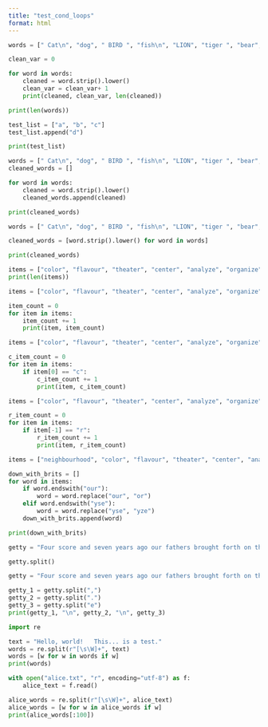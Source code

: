 ```yaml
---
title: "test_cond_loops"
format: html
---
```


```python
words = [" Cat\n", "dog", " BIRD ", "fish\n", "LION", "tiger ", "bear", "OWL\n"]

clean_var = 0

for word in words:
    cleaned = word.strip().lower()
    clean_var = clean_var+ 1
    print(cleaned, clean_var, len(cleaned))

print(len(words))
```

```python
test_list = ["a", "b", "c"]
test_list.append("d")

print(test_list)
```

```python
words = [" Cat\n", "dog", " BIRD ", "fish\n", "LION", "tiger ", "bear", "OWL\n"]
cleaned_words = []

for word in words:
    cleaned = word.strip().lower()
    cleaned_words.append(cleaned)

print(cleaned_words)
```

```python
words = [" Cat\n", "dog", " BIRD ", "fish\n", "LION", "tiger ", "bear", "OWL\n"]

cleaned_words = [word.strip().lower() for word in words]

print(cleaned_words)
```

```python
items = ["color", "flavour", "theater", "center", "analyze", "organize", "favorite", "neighbor", "honor", "catalog", "honour", "flavor", "analyse", "flavor", "traveler"]
print(len(items))
```

```python
items = ["color", "flavour", "theater", "center", "analyze", "organize", "favorite", "neighbor", "honor", "catalog", "honour", "flavor", "analyse", "flavor", "traveler"]

item_count = 0
for item in items:
    item_count += 1
    print(item, item_count)
```

```python
items = ["color", "flavour", "theater", "center", "analyze", "organize", "favorite", "neighbor", "honor", "catalog", "honour", "flavor", "analyse", "flavor", "traveler"]

c_item_count = 0
for item in items:
    if item[0] == "c":
        c_item_count += 1
        print(item, c_item_count)
```

```python
items = ["color", "flavour", "theater", "center", "analyze", "organize", "favorite", "neighbor", "honor", "catalog", "honour", "flavor", "analyse", "flavor", "traveler"]

r_item_count = 0
for item in items:
    if item[-1] == "r":
        r_item_count += 1
        print(item, r_item_count)
```

```python
items = ["neighbourhood", "color", "flavour", "theater", "center", "analyze", "organize", "favorite", "neighbor", "honor", "catalog", "honour", "flavor", "analyse", "flavor", "traveler"]

down_with_brits = []
for word in items:
    if word.endswith("our"):
        word = word.replace("our", "or")
    elif word.endswith("yse"):
        word = word.replace("yse", "yze")
    down_with_brits.append(word)

print(down_with_brits)

```

```python
getty = "Four score and seven years ago our fathers brought forth on this continent, a new nation, conceived in Liberty, and dedicated to the proposition that all men are created equal."

getty.split()
```

```python
getty = "Four score and seven years ago our fathers brought forth on this continent, a new nation, conceived in Liberty, and dedicated to the proposition that all men are created equal."

getty_1 = getty.split(",")
getty_2 = getty.split(".")
getty_3 = getty.split("e")
print(getty_1, "\n", getty_2, "\n", getty_3)
```

```python
import re

text = "Hello, world!   This... is a test."
words = re.split(r"[\s\W]+", text)
words = [w for w in words if w]
print(words)
```

```python
with open("alice.txt", "r", encoding="utf-8") as f:
    alice_text = f.read()

alice_words = re.split(r"[\s\W]+", alice_text)
alice_words = [w for w in alice_words if w]
print(alice_words[:100])
```

